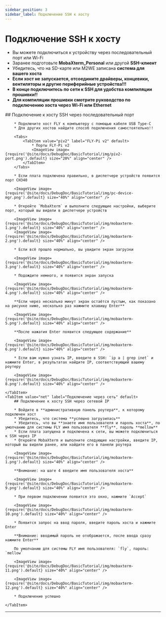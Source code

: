 ```yaml
---
sidebar_position: 3
sidebar_label: Подключение SSH к хосту
---
```






# Подключение SSH к хосту


* Вы можете подключиться к устройству через последовательный порт или Wi-Fi
* Заранее подготовьте **MobaXterm_Personal** или другой **SSH-клиент**
* Убедитесь, что на SD-карте или M2WE записана **система для вашего хоста**
* **Если хост не запускается, отсоедините драйверы, концевики, вентиляторы и другие периферийные устройства!!!**
* **В конце подключитесь по сети к SSH для удобства компиляции прошивки!!**
* **Для компиляции прошивки смотрите руководство по подключению хоста через Wi-Fi или Ethernet**

<Tabs>
    <TabItem value="serial" label="Подключение через последовательный порт" default>
        ## Подключение к хосту SSH через последовательный порт

        * Подключите хост FLY к компьютеру с помощью кабеля USB Type-C
        * Для других хостов найдите способ подключения самостоятельно!!

        <Tabs>
            <TabItem value="piv2" label="FLY-Pi v2" default>
                * Порты FLY-Pi v2
                <ImageView image={require('@site/docs/DebugDoc/BasicTutorial/img/piv2-port.png').default} size="20%" align="center" />
            </TabItem>
        </Tabs>

        * Если плата подключена правильно, в диспетчере устройств появится порт CH340

        <ImageView image={require('@site/docs/DebugDoc/BasicTutorial/img/pc-device-mgr.png').default} size="40%" align="center" />

        * Откройте `MobaXterm` и выполните следующие настройки, выберите порт, который вы видели в диспетчере устройств

        <ImageView image={require('@site/docs/DebugDoc/BasicTutorial/img/mobaxterm-1.png').default} size="40%" align="center" />
        <ImageView image={require('@site/docs/DebugDoc/BasicTutorial/img/mobaxterm-2.png').default} size="40%" align="center" />

        * Если всё прошло нормально, вы увидите экран загрузки

        <ImageView image={require('@site/docs/DebugDoc/BasicTutorial/img/mobaxterm-3.png').default} size="40%" align="center" />

        * Подождите немного, и появится экран запуска

        <ImageView image={require('@site/docs/DebugDoc/BasicTutorial/img/mobaxterm-4.png').default} size="40%" align="center" />

        **Если через несколько минут экран остаётся пустым, как показано на рисунке ниже, несколько раз нажмите клавишу Enter**

        <ImageView image={require('@site/docs/DebugDoc/BasicTutorial/img/mobaxterm-5.png').default} size="40%" align="center" />

        **После нажатия Enter появится следующее содержание**

        <ImageView image={require('@site/docs/DebugDoc/BasicTutorial/img/mobaxterm-6.png').default} size="40%" align="center" />

        * Если вам нужно узнать IP, введите в SSH: `ip a | grep inet` и нажмите Enter, в результатах найдите IP, соответствующий вашему роутеру

        <ImageView image={require('@site/docs/DebugDoc/BasicTutorial/img/mobaxterm-8.png').default} size="40%" align="center" />

    </TabItem>
    <TabItem value="net" label="Подключение через сеть" default>
        ## Подключение к хосту SSH через сетевой IP

        * Войдите в **административную панель роутера**, к которому подключен хост
        * Убедитесь, что система **успешно загрузилась**
        * Убедитесь, что вы **знаете имя пользователя и пароль хоста**, по умолчанию для системы FLY имя пользователя **fly**, пароль **mellow**
        * Если плата запущена и подключена к сети, вы можете подключиться к SSH через IP
        * Откройте MobaXterm и выполните следующие настройки, введите IP, который вы видели ранее, или найдите его в панели роутера

        <ImageView image={require('@site/docs/DebugDoc/BasicTutorial/img/mobaxterm-1.png').default} size="40%" align="center" />

        **Внимание: на шаге 4 введите имя пользователя хоста**

        <ImageView image={require('@site/docs/DebugDoc/BasicTutorial/img/mobaxterm-9.png').default} size="40%" align="center" />

        * При первом подключении появится это окно, нажмите `Accept`

        <ImageView image={require('@site/docs/DebugDoc/BasicTutorial/img/mobaxterm-10.png').default} size="40%" align="center" />

        * Появится запрос на ввод пароля, введите пароль хоста и нажмите Enter

        **Внимание: вводимый пароль не отображается, после ввода сразу нажмите Enter**

        По умолчанию для системы FLY имя пользователя: `fly`, пароль: `mellow`

        <ImageView image={require('@site/docs/DebugDoc/BasicTutorial/img/mobaxterm-11.png').default} size="40%" align="center" />

        <ImageView image={require('@site/docs/DebugDoc/BasicTutorial/img/mobaxterm-12.png').default} size="40%" align="center" />

        * Подключение успешно

    </TabItem>
</Tabs>

----